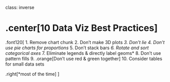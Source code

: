 
class: inverse

# .center[10 Data Viz Best Practices]

.font120[
1. Remove chart chunk
2. Don't make 3D plots*
3. Don't lie
4. Don't use pie charts for proportions*
5. Don't stack bars*
6. Rotate and sort categorical axes*
7. Eliminate legends & directly label geoms*
8. Don't use pattern fills
9. .orange[Don't use red & green together]
10. Consider tables for small data sets

.right[*most of the time]
]
